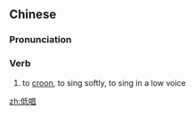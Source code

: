 ==Chinese==
{{zh-forms}}

===Pronunciation===
{{zh-pron
|m=dīchàng
|cat=v
}}

===Verb===
{{zh-verb}}

# to [[croon]], to sing softly, to sing in a low voice

[[zh:低唱]]